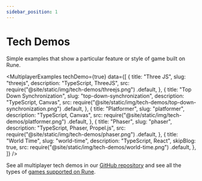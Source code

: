 ```yaml
---
sidebar_position: 1
---
```


# Tech Demos
Simple examples that show a particular feature or style of game built on Rune.


<MultiplayerExamples
  techDemo={true}
  data={[
    {
      title: "Three JS",
      slug: "threejs",
      description: "TypeScript, ThreeJS",
      src: require("@site/static/img/tech-demos/threejs.png")
        .default,
    },
    {
      title: "Top Down Synchronization",
      slug: "top-down-synchronization",
      description: "TypeScript, Canvas",
      src: require("@site/static/img/tech-demos/top-down-synchronization.png")
        .default,
    },
    {
      title: "Platformer",
      slug: "platformer",
      description: "TypeScript, Canvas",
      src: require("@site/static/img/tech-demos/platformer.png")
        .default,
    },
    {
      title: "Phaser",
      slug: "phaser",
      description: "TypeScript, Phaser, Propel.js",
      src: require("@site/static/img/tech-demos/phaser.png")
        .default,
    },
    {
      title: "World Time",
      slug: "world-time",
      description: "TypeScript, React",
      skipBlog: true,
      src: require("@site/static/img/tech-demos/world-time.png")
          .default,
      },
  ]}
/>

See all multiplayer tech demos in our [GitHub repository](https://github.com/rune/rune/tree/staging/tech-demos/) and see all the types of [games supported on Rune](how-it-works/supported-games.md).
